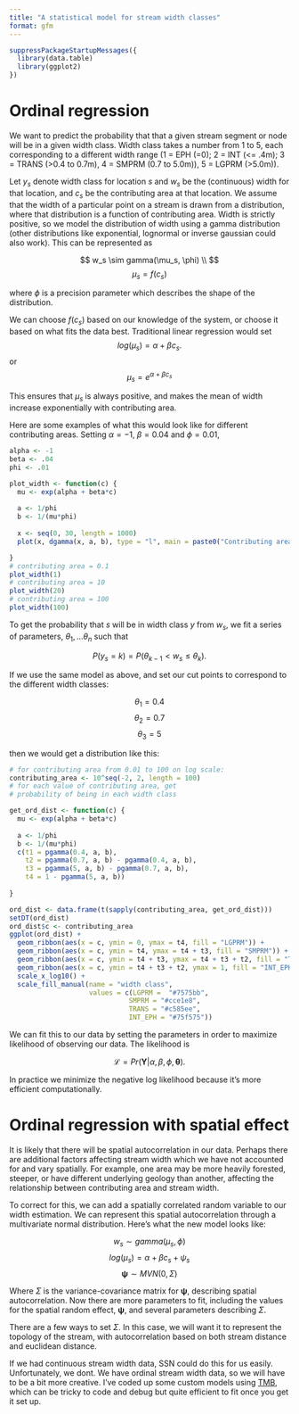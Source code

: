 ```yaml
---
title: "A statistical model for stream width classes"
format: gfm
---
```


```r
suppressPackageStartupMessages({
  library(data.table)
  library(ggplot2)
})
```

# Ordinal regression

We want to predict the probability that that a given stream segment or node will be in a given width class. Width class takes a number from 1 to 5, each corresponding to a different width range (1 = EPH (=0); 2 = INT (<= .4m); 3 = TRANS (>0.4 to 0.7m), 4 = SMPRM (0.7 to 5.0m)), 5 = LGPRM (>5.0m)). 

Let $y_s$ denote width class for location $s$ and $w_s$ be the (continuous) width for that location, and $c_s$ be the contributing area at that location. We assume that the width of a particular point on a stream is drawn from a distribution, where that distribution is a function of contributing area. Width is strictly positive, so we model the distribution of width using a gamma distribution (other distributions like exponential, lognormal or inverse gaussian could also work). This can be represented as 

$$
w_s \sim gamma(\mu_s, \phi) \\
$$
$$
\mu_s = f(c_s)
$$

where $\phi$ is a precision parameter which describes the shape of the distribution. 

We can choose $f(c_s)$ based on our knowledge of the system, or choose it based on what fits the data best. Traditional linear regression would set
$$
log(\mu_s) = \alpha + \beta c_s.
$$
or 
$$
\mu_s = e^{\alpha + \beta c_s}
$$

This ensures that $\mu_s$ is always positive, and makes the mean of width increase exponentially with contributing area. 

Here are some examples of what this would look like for different contributing areas. Setting $\alpha = -1$, $\beta = 0.04$ and $\phi = 0.01$, 

```r
alpha <- -1
beta <- .04
phi <- .01

plot_width <- function(c) {
  mu <- exp(alpha + beta*c)
  
  a <- 1/phi
  b <- 1/(mu*phi)
  
  x <- seq(0, 30, length = 1000)
  plot(x, dgamma(x, a, b), type = "l", main = paste0("Contributing area = ", c), xlab = "width", ylab = "density")

}
# contributing area = 0.1
plot_width(1)
# contributing area = 10
plot_width(20)
# contributing area = 100
plot_width(100)
```

To get the probability that $s$ will be in width class $y$ from $w_s$, we fit a series of parameters, $\theta_1, ... \theta_n$ such that 

$$
P(y_s = k) = P(\theta_{k-1} < w_s \leq \theta_k). 
$$

If we use the same model as above, and set our cut points to correspond to the different width classes:  

$$
\theta_1 = 0.4
$$
$$
\theta_2 = 0.7 
$$
$$
\theta_3 = 5
$$

then we would get a distribution like this: 

```r
# for contributing area from 0.01 to 100 on log scale: 
contributing_area <- 10^seq(-2, 2, length = 100)
# for each value of contributing area, get 
# probability of being in each width class

get_ord_dist <- function(c) {
  mu <- exp(alpha + beta*c)
  
  a <- 1/phi
  b <- 1/(mu*phi)
  c(t1 = pgamma(0.4, a, b),
    t2 = pgamma(0.7, a, b) - pgamma(0.4, a, b), 
    t3 = pgamma(5, a, b) - pgamma(0.7, a, b), 
    t4 = 1 - pgamma(5, a, b))
  
}

ord_dist <- data.frame(t(sapply(contributing_area, get_ord_dist)))
setDT(ord_dist)
ord_dist$c <- contributing_area
ggplot(ord_dist) + 
  geom_ribbon(aes(x = c, ymin = 0, ymax = t4, fill = "LGPRM")) +
  geom_ribbon(aes(x = c, ymin = t4, ymax = t4 + t3, fill = "SMPRM")) + 
  geom_ribbon(aes(x = c, ymin = t4 + t3, ymax = t4 + t3 + t2, fill = "TRANS")) +
  geom_ribbon(aes(x = c, ymin = t4 + t3 + t2, ymax = 1, fill = "INT_EPH")) +
  scale_x_log10() +
  scale_fill_manual(name = "width class", 
                    values = c(LGPRM =  "#7575bb", 
                              SMPRM = "#cce1e8", 
                              TRANS = "#c585ee", 
                              INT_EPH = "#75f575"))

```

We can fit this to our data by setting the parameters in order to maximize likelihood of observing our data. The likelihood is 

$$
\mathcal{L} = Pr(\mathbf Y | \alpha, \beta, \phi, \mathbf\theta).
$$

In practice we minimize the negative log likelihood because it's more efficient computationally. 

# Ordinal regression with spatial effect

It is likely that there will be spatial autocorrelation in our data. Perhaps there are additional factors affecting stream width which we have not accounted for and vary spatially. For example, one area may be more heavily forested, steeper, or have different underlying geology than another, affecting the relationship between contributing area and stream width.

To correct for this, we can add a spatially correlated random variable to our width estimation. We can represent this spatial autocorrelation through a multivariate normal distribution. Here's what the new model looks like: 

$$
w_s \sim gamma(\mu_s, \phi)
$$
$$
log(\mu_s) = \alpha + \beta c_s + \psi_s
$$
$$
\mathbf \psi \sim MVN(0, \Sigma)
$$

Where $\Sigma$ is the variance-covariance matrix for $\mathbf \psi$, describing spatial autocorrelation. Now there are more parameters to fit, including the values for the spatial random effect, $\mathbf \psi$, and several parameters describing $\Sigma$. 

There are a few ways to set $\Sigma$. In this case, we will want it to represent the topology of the stream, with autocorrelation based on both stream distance and euclidean distance. 

If we had continuous stream width data, SSN could do this for us easily. Unfortunately, we dont. We have ordinal stream width data, so we will have to be a bit more creative. I've coded up some custom models using [TMB](https://kaskr.github.io/adcomp/_book/Introduction.html), which can be tricky to code and debug but quite efficient to fit once you get it set up. 


